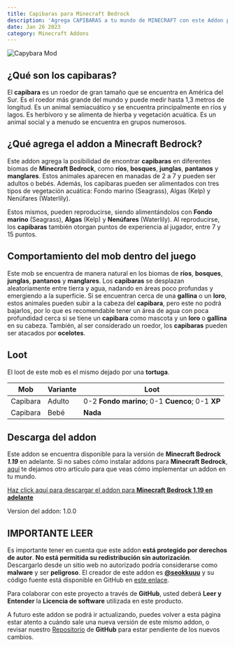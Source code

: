 ```yaml
---
title: Capibaras para Minecraft Bedrock
description: 'Agrega CAPIBARAS a tu mundo de MINECRAFT con este Addon para Minecraft Bedrock!'
date: Jan 26 2023
category: Minecraft Addons
---
```


![Capybara Mod](/capybaras.png)

## ¿Qué son los capibaras?

El **capibara** es un roedor de gran tamaño que se encuentra en América del Sur. Es el roedor más grande del mundo y puede medir hasta 1,3 metros de longitud. Es un animal semiacuático y se encuentra principalmente en ríos y lagos. Es herbívoro y se alimenta de hierba y vegetación acuática. Es un animal social y a menudo se encuentra en grupos numerosos.

## ¿Qué agrega el addon a Minecraft Bedrock?

Este addon agrega la posibilidad de encontrar **capibaras** en diferentes biomas de **Minecraft Bedrock**, como **ríos**, **bosques**, **junglas**, **pantanos** y **manglares**. Estos animales aparecen en manadas de 2 a 7 y pueden ser adultos o bebés. Además, los capibaras pueden ser alimentados con tres tipos de vegetación acuática: Fondo marino (Seagrass), Algas (Kelp) y Nenúfares (Waterlily).

Estos mismos, pueden reproducirse, siendo alimentándolos con **Fondo marino** (Seagrass), **Algas** (Kelp) y **Nenúfares** (Waterlily). Al reproducirse, los **capibaras** también otorgan puntos de experiencia al jugador, entre 7 y 15 puntos.

## Comportamiento del mob dentro del juego

Este mob se encuentra de manera natural en los biomas de **ríos**, **bosques**, **junglas**, **pantanos** y **manglares**. Los **capibaras** se desplazan aleatoriamente entre tierra y agua, nadando en áreas poco profundas y emergiendo a la superficie. Si se encuentran cerca de una **gallina** o un **loro**, estos animales pueden subir a la cabeza del **capibara**, pero este no podrá bajarlos, por lo que es recomendable tener un área de agua con poca profundidad cerca si se tiene un **capibara** como mascota y un **loro** o **gallina** en su cabeza. También, al ser considerado un roedor, los **capibaras** pueden ser atacados por **ocelotes**.

## Loot

El loot de este mob es el mismo dejado por una **tortuga**.

| Mob      | Variante | Loot                                             |
| -------- | -------- | ------------------------------------------------ |
| Capibara | Adulto   | 0-2 **Fondo marino**; 0-1 **Cuenco**; 0-1 **XP** |
| Capibara | Bebé     | **Nada**                                         |

## Descarga del addon

Este addon se encuentra disponible para la versión de **Minecraft Bedrock** **_1.19_** en adelante. Si no sabes cómo instalar addons para **Minecraft Bedrock**, [aquí](/posts/instalar-addons-minecraft) te dejamos otro artículo para que veas cómo implementar un addon en tu mundo.

[Haz click aquí para descargar el addon para **Minecraft Bedrock 1.19 en adelante**](https://github.com/seokkuuu/minecraft-capybara-addon/releases/download/v1.0.0.1/capybaras-v1.0.0-by-seokku.mcaddon)

Version del addon: 1.0.0

## IMPORTANTE LEER

Es importante tener en cuenta que este addon **está protegido por derechos de autor**. **No está permitida su redistribución sin autorización**. Descargarlo desde un sitio web no autorizado podría considerarse como **malware** y ser **peligroso**. El creador de este addon es [**@seokkuuu**](https://github.com/seokkuuu) y su código fuente está disponible en GitHub en [este enlace](https://github.com/seokkuuu/minecraft-capybara-addon).

Para colaborar con este proyecto a través de **GitHub**, usted deberá **Leer y Entender** la **Licencia de software** utilizada en este producto.

A futuro este addon se podrá ir actualizando, puedes volver a esta página estar atento a cuándo sale una nueva versión de este mismo addon, o revisar nuestro [Repositorio](https://github.com/seokkuuu/minecraft-capybara-addon) de **GitHub** para estar pendiente de los nuevos cambios.
